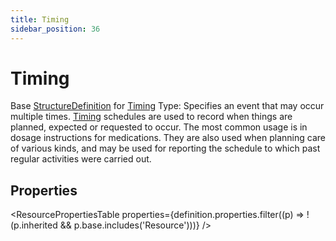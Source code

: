 ```yaml
---
title: Timing
sidebar_position: 36
---
```


# Timing

Base <a href="/docs/api/fhir/resources/structuredefinition">StructureDefinition</a> for <a href="/docs/api/fhir/datatypes/timing">Timing</a> Type: Specifies an event that may occur multiple times. <a href="/docs/api/fhir/datatypes/timing">Timing</a> schedules are used to record when things are planned, expected or requested to occur. The most common usage is in dosage instructions for medications. They are also used when planning care of various kinds, and may be used for reporting the schedule to which past regular activities were carried out.

<Tabs queryString="intro-section">
<TabItem value="schema" label="Schema" default>


## Properties


<ResourcePropertiesTable properties={definition.properties.filter((p) => !(p.inherited && p.base.includes('Resource')))} />


</TabItem>
  
  
  
  

</Tabs>
